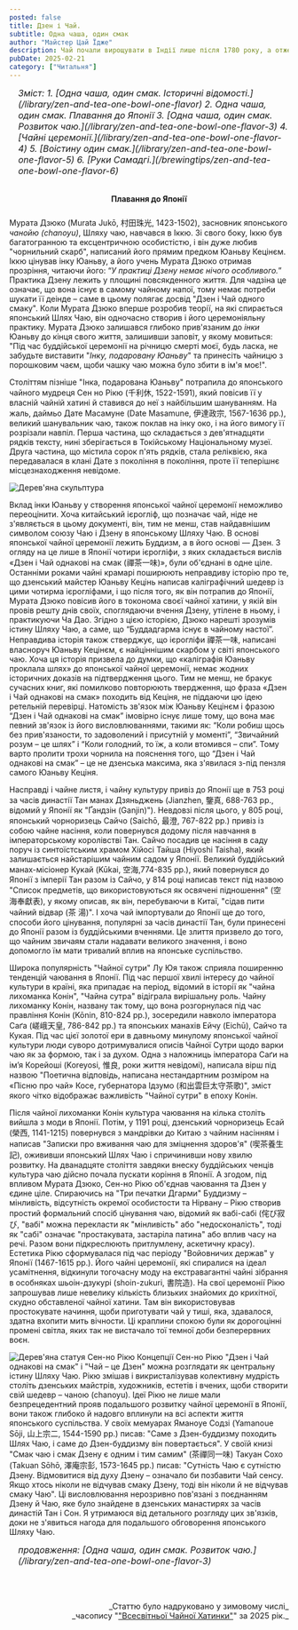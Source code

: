 ```yaml
---
posted: false
title: Дзен і Чай.
subtitle: Одна чаша, один смак
author: "Майстер Цай Їдже"
description: Чай почали вирощувати в Індії лише після 1780 року, а отже жодного зв'язку поміж чаєм і раннім Буддизмом у Індії не існувало. Як Дзен і чай виявилися настільки глибоко взаємопов'язаними, що стали "одним цілим"?
pubDate: 2025-02-21
category: ["Читальня"]
---
```



<section style="font-size: 1rem; font-style: italic; padding-left: 1rem; margin-bottom: 2rem;">
    Зміст:
    1. [Одна чаша, один смак. Історичні відомості.](/library/zen-and-tea-one-bowl-one-flavor)
    2. Одна чаша, один смак. Плавання до Японії
    3. [Одна чаша, один смак. Розвиток чаю.](/library/zen-and-tea-one-bowl-one-flavor-3)
    4. [Чайні церемонії.](/library/zen-and-tea-one-bowl-one-flavor-4)
    5. [Воістину один смак.](/library/zen-and-tea-one-bowl-one-flavor-5)
    6. [Руки Самадгі.](/brewingtips/zen-and-tea-one-bowl-one-flavor-6)
</section>

<h4 style="text-align: center; margin-bottom: 1.5rem;">Плавання до Японії</h4>

Мурата Дзюко (Murata Jukō, 村田珠光, 1423-1502), засновник японського _чанойю (chanoyu)_, Шляху чаю, навчався в Іккю. Зі свого боку, Іккю був багатогранною та ексцентричною особистістю, і він дуже любив "чорнильний скарб", написаний його прямим предком Юаньву Кецінєм. Іккю цінував інку Юаньву, а його учень Мурата Дзюко отримав прозріння, читаючи його: “_У практиці Дзену немає нічого особливого._” Практика Дзену лежить у площині повсякденного життя. Для чадзіна це означає, що вона існує в самому чайному напої, тому немає потреби шукати її деінде – саме в цьому полягає досвід "Дзен і Чай одного смаку". Коли Мурата Дзюко вперше розробив теорії, на які спирається японський Шлях Чаю, він одночасно створив і його церемоніяльну практику. Мурата Дзюко залишався глибоко прив'язаним до _інки_ Юаньву до кінця свого життя, залишивши заповіт, у якому мовиться: "Під час буддійської церемонії на річницю смерті моєї, будь ласка, не забудьте виставити "_Інку, подаровану Юаньву_" та принесіть чайницю з порошковим чаєм, щоби чашку чаю можна було збити в ім'я моє!".

Століттям пізніше "Інка, подарована Юаньву" потрапила до японського чайного мудреця Сен но Рікю (千利休, 1522-1591), який повісив її у власній чайній хатині й ставився до неї з найбільшим шануванням. На жаль, даймьо Дате Масамуне (Date Masamune, 伊達政宗, 1567-1636 рр.), великий шанувальник чаю, також поклав на інку око, і на його вимогу її розрізали навпіл. Перша частина, що складається з дев'ятнадцяти рядків тексту, нині зберігається в Токійському Національному музеї. Друга частина, що містила сорок п'ять рядків, стала реліквією, яка передавалася в клані Дате з покоління в покоління, проте її теперішнє місцезнаходження невідоме.

<Image class="align-center" src={Image1} alt="Дерев'яна скульптура" />

Вклад інки Юаньву у створення японської чайної церемонії неможливо переоцінити. Хоча китайський ієрогліф, що позначає чай, ніде не з'являється в цьому документі, він, тим не менш, став найдавнішим символом союзу Чаю і Дзену в японському Шляху Чаю. В основі японської чайної церемонії лежить Буддизм, а в його основі — Дзен. З огляду на це лише в Японії чотири ієрогліфи, з яких складається вислів «Дзен і Чай однакові на смак (禪茶一味)», були об'єднані в одне ціле. Останніми роками чайні крамарі поширюють неправдиву історію про те, що дзенський майстер Юаньву Кецінь написав каліграфічний шедевр із цими чотирма ієрогліфами, і що після того, як він потрапив до Японії, Мурата Дзюко повісив його в токонома своєї чайної хатини, у якій він провів решту днів своїх, споглядаючи вчення Дзену, утілене в ньому, і практикуючи Ча Дао. Згідно з цією історією, Дзюко нарешті зрозумів істину Шляху Чаю, а саме, що “Буддадгарма існує в чайному настої”. Неправдива історія також стверджує, що ієрогліфи 禪茶一味, написані власноруч Юаньву Кецінєм, є найціннішим скарбом у світі японського чаю. Хоча ця історія призвела до думки, що «каліграфія Юаньву проклала шлях» до японської чайної церемонії, немає жодних історичних доказів на підтвердження цього. Тим не менш, не бракує сучасних книг, які помилково повторюють твердження, що фраза «Дзен і Чай однакові на смак» походить від Кеціня, не піддаючи цю ідею ретельній перевірці. Натомість зв'язок між Юаньву Кецінєм і фразою “Дзен і Чай однакові на смак” імовірно існує лише тому, що вона має певний зв'язок із його висловлюваннями, такими як: “Коли робиш щось без прив'язаности, то задоволений і присутній у моменті”, “Звичайний розум – це шлях” і “Коли голодний, то їж, а коли втомився – спи”. Тому варто пролити трохи чорнила на пояснення того, що “Дзен і Чай однакові на смак” – це не дзенська максима, яка з'явилася з-під пензля самого Юаньву Кеціня.

Насправді і чайне листя, і чайну культуру привіз до Японії ще в 753 році за часів династії Тан манах Дзяньджень (Jianzhen, 鑒真, 688-763 рр., відомий у Японії як "Ґандзін (Ganjin)"). Невдовзі після цього, у 805 році, японський чорноризець Сайчо (Saichō, 最澄, 767-822 рр.) привіз із собою чайне насіння, коли повернувся додому після навчання в імператорському королівстві Тан. Сайчо посадив це насіння в саду поруч із синтоїстським храмом Хійосі Тайша (Hiyoshi Taisha), який залишається найстарішим чайним садом у Японії. Великий буддійський манах-місіонер Кукай (Kūkai, 空海,774-835 рр.), який повернувся до Японії з імперії Тан разом із Сайчо, у 814 році написав текст під назвою "Список предметів, що використовуються як освячені підношення" (空海奉獻表), у якому описав, як він, перебуваючи в Китаї, "сідав пити чайний відвар (茶 湯)". І хоча чай імпортували до Японії ще до того, способи його цінування, популярні за часів династії Тан, були принесені до Японії разом із буддійськими вченнями. Це злиття призвело до того, що чайним звичаям стали надавати великого значення, і воно допомогло їм мати тривалий вплив на японське суспільство.

Широка популярність "Чайної сутри" Лу Юя також сприяла поширенню тенденцій чаювання в Японії. Під час першої хвилі інтересу до чайної культури в країні, яка припадає на період, відомий в історії як "чайна лихоманка Конін", "Чайна сутра" відіграла вирішальну роль. Чайну лихоманку Конін, названу так тому, що вона розгорнулася під час правління Конін (Kōnin, 810-824 рр.), зосередили навколо імператора Саґа (嵯峨天皇, 786-842 рр.) та японських манахів Ейчу (Eichū), Сайчо та Кукая. Під час цієї золотої ери в давньому минулому японської чайної культури люди суворо дотримувалися описів Чайної Сутри щодо варки чаю як за формою, так і за духом. Одна з наложниць імператора Саґи на ім’я Корейоші (Koreyosi, 惟良, роки життя невідомі), написала вірш під назвою "Поетична відповідь, написана нестандартним розміром на «Пісню про чай» Косе, губернатора Ідзумо (和出雲巨太守茶歌)", зміст якого чітко відображає важливість "Чайної сутри" в епоху Конін.

Після чайної лихоманки Конін культура чаювання на кілька століть вийшла з моди в Японії. Потім, у 1191 році, дзенський чорноризець Есай (榮西, 1141-1215) повернувся з мандрівки до Китаю з чайним насінням і написав "Записки про вживання чаю для зміцнення здоров'я" (喫茶養生記), ожививши японський Шлях Чаю і спричинивши нову хвилю розвитку. На дванадцяте століття завдяки внеску буддійських ченців культура чаю дійсно почала пускати коріння в Японії. А згодом, під впливом Мурата Дзюко, Сен-но Рікю об'єднав чаювання та Дзен у єдине ціле. Спираючись на "Три печатки Дгарми" Буддизму – мінливість, відсутність окремої особистости та Нірвану – Рікю створив простий формальний спосіб цінування чаю, відомий як вабі-сабі (侘び寂び, "вабі" можна перекласти як "мінливість" або "недосконалість", тоді як "сабі" означає "простакувата, застаріла патина" або вплив часу на речі. Разом вони підкреслюють притлумлену, аскетичну красу). Естетика Рікю сформувалася під час періоду "Войовничих держав" у Японії (1467-1615 рр.). Його чайні церемонії, які спиралися на ідеал усамітнення, відкинули тогочасну моду на екстравагантні чайні зібрання в особняках шьоін-дзукурі (shoin-zukuri, 書院造). На свої церемонії Рікю запрошував лише невелику кількість близьких знайомих до крихітної, скудно обставленої чайної хатини. Там він використовував простокувате начиння, щоби приготувати чай у тиші, яка, здавалося, здатна вхопити мить вічности. Ці краплини спокою були як дорогоцінні промені світла, яких так не вистачало тої темної доби безперервних воєн.

<Image class="float-left" src={Image2} alt="Дерев'яна статуя Сен-но Рікю" /> Концепції Сен-но Рікю "Дзен і Чай однакові на смак" і "Чай – це Дзен" можна розглядати як центральну істину Шляху Чаю. Рікю змішав і викристалізував колективну мудрість століть дзенських майстрів, художників, естетів і вчених, щоби створити свій шедевр – чаною (chanoyu). Ідеї Рікю не лише мали безпрецедентний прояв подальшого розвитку чайної церемонії в Японії, вони також глибоко й надовго вплинули на всі аспекти життя японського суспільства. У своїх мемуарах Яманоуе Содзі (Yamanoue Sōji, 山上宗二, 1544-1590 рр.) писав: "Саме з Дзен-буддизму походить Шлях Чаю, і саме до Дзен-буддизму він повертається". У своїй книзі "Смак чаю і смак Дзену є одним і тим самим" (茶禪同一味) Такуан Сохо (Takuan Sōhō, 澤庵宗彭, 1573-1645 рр.) писав: "Сутність Чаю є сутністю Дзену. Відмовитися від духу Дзену – означало би позбавити Чай сенсу. Якщо хтось ніколи не відчував смаку Дзену, тоді він ніколи й не відчував смаку Чаю". Ці висловлювання нерозривно пов'язані з поєднанням Дзену й Чаю, яке було знайдене в дзенських манастирях за часів династій Тан і Сон. Я утримаюся від детального розгляду цих зв'язків, доки не з'явиться нагода для подальшого обговорення японського Шляху Чаю.

<section style="font-size: 1rem; font-style: italic; padding-left: 1rem; margin-bottom: 2rem;">
    продовження: [Одна чаша, один смак. Розвиток чаю.](/library/zen-and-tea-one-bowl-one-flavor-3)
</section>

<p>&nbsp;</p>
<p align="right" style="font-size: 0.9rem;">_Статтю було надруковано у зимовому числі_<br />_часопису "<a href="http://www.globalteahut.org/" target="_blank" rel="noopener noreferrer">"Всесвітньої Чайної Хатинки"</a>" за 2025 рік._</p>
